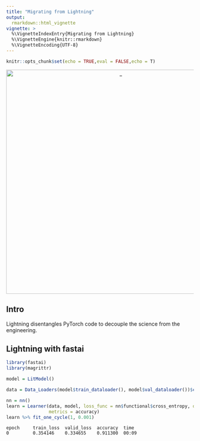 ---
title: "Migrating from Lightning"
output:
  rmarkdown::html_vignette
vignette: >
  %\VignetteIndexEntry{Migrating from Lightning}
  %\VignetteEngine{knitr::rmarkdown}
  %\VignetteEncoding{UTF-8}
---

```{r setup, include=FALSE}
knitr::opts_chunk$set(echo = TRUE,eval = FALSE,echo = T)
```


<center>

<img src="images/lightning.png" alt="_" style="width: 600px;"/>

</center>


## Intro

Lightning disentangles PyTorch code to decouple the science from the engineering.

## Lightning with fastai

```{r}
library(fastai)
library(magrittr)

model = LitModel()

data = Data_Loaders(model$train_dataloader(), model$val_dataloader())$cuda()

nn = nn()
learn = Learner(data, model, loss_func = nn$functional$cross_entropy, opt_func = Adam,
                metrics = accuracy)
learn %>% fit_one_cycle(1, 0.001)
```

```
epoch     train_loss  valid_loss  accuracy  time    
0         0.354146    0.334655    0.911300  00:09   
```


